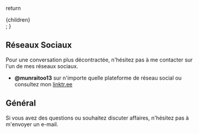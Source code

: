   return <div className="mdx-content">{children}</div>;
}

## Réseaux Sociaux

Pour une conversation plus décontractée, n'hésitez pas à me contacter sur l'un de mes réseaux sociaux.

- **@munraitoo13** sur n'importe quelle plateforme de réseau social ou consultez mon [linktr.ee](https://linktr.ee/munraitoo13)

## Général

Si vous avez des questions ou souhaitez discuter affaires, n'hésitez pas à m'envoyer un e-mail.
